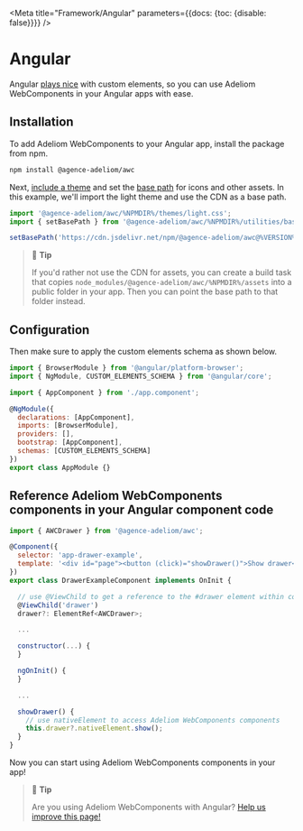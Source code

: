 
<Meta title="Framework/Angular" parameters={{docs: {toc: {disable: false}}}} />

# Angular

Angular [plays nice](https://custom-elements-everywhere.com/#angular) with custom elements, so you can use Adeliom WebComponents in your Angular apps with ease.

## Installation

To add Adeliom WebComponents to your Angular app, install the package from npm.

```bash
npm install @agence-adeliom/awc
```

Next, [include a theme](/getting-started/themes) and set the [base path](/getting-started/installation#setting-the-base-path) for icons and other assets. In this example, we'll import the light theme and use the CDN as a base path.

```jsx
import '@agence-adeliom/awc/%NPMDIR%/themes/light.css';
import { setBasePath } from '@agence-adeliom/awc/%NPMDIR%/utilities/base-path';

setBasePath('https://cdn.jsdelivr.net/npm/@agence-adeliom/awc@%VERSION%/%CDNDIR%/');
```

> 📘 **Tip**
>
> If you'd rather not use the CDN for assets, you can create a build task that copies `node_modules/@agence-adeliom/awc/%NPMDIR%/assets` into a public folder in your app. Then you can point the base path to that folder instead.

## Configuration

Then make sure to apply the custom elements schema as shown below.

```js
import { BrowserModule } from '@angular/platform-browser';
import { NgModule, CUSTOM_ELEMENTS_SCHEMA } from '@angular/core';

import { AppComponent } from './app.component';

@NgModule({
  declarations: [AppComponent],
  imports: [BrowserModule],
  providers: [],
  bootstrap: [AppComponent],
  schemas: [CUSTOM_ELEMENTS_SCHEMA]
})
export class AppModule {}
```

## Reference Adeliom WebComponents components in your Angular component code

```js
import { AWCDrawer } from '@agence-adeliom/awc';

@Component({
  selector: 'app-drawer-example',
  template: '<div id="page"><button (click)="showDrawer()">Show drawer</button><awc-drawer #drawer label="Drawer" class="drawer-focus" style="--size: 50vw"><p>Drawer content</p></awc-drawer></div>'
})
export class DrawerExampleComponent implements OnInit {

  // use @ViewChild to get a reference to the #drawer element within component template
  @ViewChild('drawer')
  drawer?: ElementRef<AWCDrawer>;

  ...

  constructor(...) {
  }

  ngOnInit() {
  }

  ...

  showDrawer() {
    // use nativeElement to access Adeliom WebComponents components
    this.drawer?.nativeElement.show();
  }
}
```

Now you can start using Adeliom WebComponents components in your app!

> 📘 **Tip**
>
> Are you using Adeliom WebComponents with Angular? [Help us improve this page!](https://github.com/agence-adeliom/awc/blob/main/docs/frameworks/angular.md)
